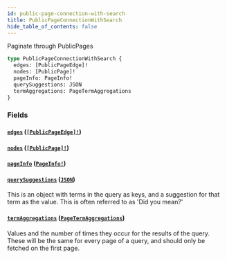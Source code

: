 ```yaml
---
id: public-page-connection-with-search
title: PublicPageConnectionWithSearch
hide_table_of_contents: false
---
```



Paginate through PublicPages

```graphql
type PublicPageConnectionWithSearch {
  edges: [PublicPageEdge]!
  nodes: [PublicPage]!
  pageInfo: PageInfo!
  querySuggestions: JSON
  termAggregations: PageTermAggregations
}
```


### Fields

#### [`edges`](#) ([`[PublicPageEdge]!`](/demand/api/graphql-storefront/reference/objects/public-page-edge))




#### [`nodes`](#) ([`[PublicPage]!`](/demand/api/graphql-storefront/reference/objects/public-page))




#### [`pageInfo`](#) ([`PageInfo!`](/demand/api/graphql-storefront/reference/objects/page-info))




#### [`querySuggestions`](#) ([`JSON`](/demand/api/graphql-storefront/reference/scalars/json))

This is an object with terms in the query as keys, and a suggestion for that
term as the value. This is often referred to as 'Did you mean?'


#### [`termAggregations`](#) ([`PageTermAggregations`](/demand/api/graphql-storefront/reference/objects/page-term-aggregations))

Values and the number of times they occur for the results of the query. These
will be the same for every page of a query, and should only be fetched on the first page.




